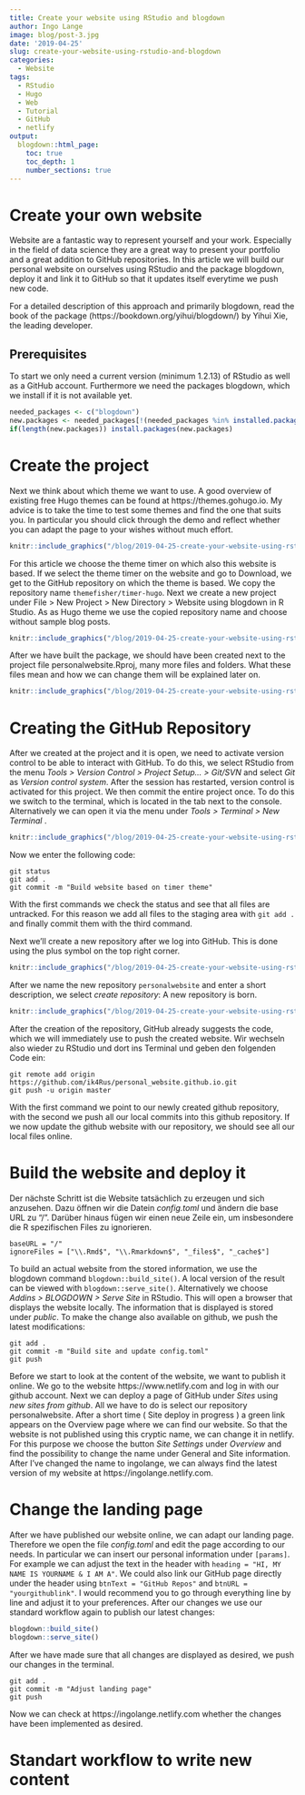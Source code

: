 ```yaml
---
title: Create your website using RStudio and blogdown
author: Ingo Lange
image: blog/post-3.jpg
date: '2019-04-25'
slug: create-your-website-using-rstudio-and-blogdown
categories:
  - Website
tags:
  - RStudio
  - Hugo
  - Web
  - Tutorial
  - GitHub
  - netlify
output:
  blogdown::html_page:
    toc: true
    toc_depth: 1
    number_sections: true
---
```



# Create your own website 

Website are a fantastic way to represent yourself and your work. Especially in the field of data science they are a great way to present your portfolio and a great addition to GitHub repositories. In this article we will build our personal website on ourselves using RStudio and the package blogdown, deploy it and link it to GitHub so that it updates itself everytime we push new code.

For a detailed description of this approach and primarily blogdown, read the book of the package (https://bookdown.org/yihui/blogdown/) by Yihui Xie, the leading developer.

## Prerequisites
To start we only need a current version (minimum 1.2.13) of RStudio as well as a GitHub account. Furthermore we need the packages blogdown, which we install if it is not available yet.

```r
needed_packages <- c("blogdown")
new.packages <- needed_packages[!(needed_packages %in% installed.packages()[,"Package"])]
if(length(new.packages)) install.packages(new.packages)
```

# Create the project 
Next we think about which theme we want to use. A good overview of existing free Hugo themes can be found at https://themes.gohugo.io. My advice is to take the time to test some themes and find the one that suits you. In particular you should click through the demo and reflect whether you can adapt the page to your wishes without much effort. 

```r
knitr::include_graphics("/blog/2019-04-25-create-your-website-using-rstudio-and-blogdown_files/hugo_website.png")
```

For this article we choose the theme timer on which also this website is based. If we select the theme timer on the website and go to Download, we get to the GitHub repository on which the theme is based. We copy the repository name `themefisher/timer-hugo`. Next we create a new project under File > New Project > New Directory > Website using blogdown in R Studio. As as Hugo theme we use the copied repository name and choose without sample blog posts. 

```r
knitr::include_graphics("/blog/2019-04-25-create-your-website-using-rstudio-and-blogdown_files/new_project.png")
```

After we have built the package, we should have been created next to the project file personalwebsite.Rproj, many more files and folders. What these files mean and how we can change them will be explained later on. 

```r
knitr::include_graphics("/blog/2019-04-25-create-your-website-using-rstudio-and-blogdown_files/file_structure.png")
```


# Creating the GitHub Repository 
After we created at the project and it is open, we need to activate version control to be able to interact with GitHub. To do this, we select RStudio from the menu *Tools > Version Control > Project Setup... > Git/SVN* and select *Git* as *Version control system*. After the session has restarted, version control is activated for this project. We then commit the entire project once. To do this we switch to the terminal, which is located in the tab next to the console. Alternatively we can open it via the menu under *Tools > Terminal > New Terminal *. 

```r
knitr::include_graphics("/blog/2019-04-25-create-your-website-using-rstudio-and-blogdown_files/terminal.png")
```

Now we enter the following code: 

```
git status
git add .
git commit -m "Build website based on timer theme"
```

With the first commands we check the status and see that all files are untracked. For this reason we add all files to the staging area with `git add .` and finally commit them with the third command. 

Next we'll create a new repository after we log into GitHub. This is done using the plus symbol on the top right corner. 

```r
knitr::include_graphics("/blog/2019-04-25-create-your-website-using-rstudio-and-blogdown_files/new_repo_plus.png")
```

After we name the new repository `personalwebsite` and enter a short description, we select *create repository*: A new repository is born.

```r
knitr::include_graphics("/blog/2019-04-25-create-your-website-using-rstudio-and-blogdown_files/naming_new_repo.png")
```

After the creation of the repository, GitHub already suggests the code, which we will immediately use to push the created website. Wir wechseln also wieder zu RStudio und dort ins Terminal und geben den folgenden Code ein:

```
git remote add origin https://github.com/ik4Rus/personal_website.github.io.git
git push -u origin master
```

With the first command we point to our newly created github repository, with the second we push all our local commits into this github repository. If we now update the github website with our repository, we should see all our local files online. 


# Build the website and deploy it
Der nächste Schritt ist die Website tatsächlich zu erzeugen und sich anzusehen. Dazu öffnen wir die Datein *config.toml* und ändern die base URL zu "/". Darüber hinaus fügen wir einen neue Zeile ein, um insbesondere die R spezifischen Files zu ignorieren.

```
baseURL = "/"
ignoreFiles = ["\\.Rmd$", "\\.Rmarkdown$", "_files$", "_cache$"]
```
To build an actual website from the stored information, we use the blogdown command `blogdown::build_site()`. A local version of the result can be viewed with `blogdown::serve_site()`. Alternatively we choose *Addins > BLOGDOWN > Serve Site* in RStudio. This will open a browser that displays the website locally. The information that is displayed is stored under *public*. To make the change also available on github, we push the latest modifications:

```
git add . 
git commit -m "Build site and update config.toml"
git push
```

Before we start to look at the content of the website, we want to publish it online. We go to the website https://www.netlify.com and log in with our github account. Next we can deploy a page of GitHub under *Sites* using *new sites from github*. All we have to do is select our repository personalwebsite. After a short time ( Site deploy in progress ) a green link appears on the Overview page where we can find our website. So that the website is not published using this cryptic name, we can change it in netlify. For this purpose we choose the button *Site Settings* under *Overview* and find the possibility to change the name under General and Site information. After I've changed the name to ingolange, we can always find the latest version of my website at https://ingolange.netlify.com.


# Change the landing page
After we have published our website online, we can adapt our landing page. Therefore we open the file *config.toml* and edit the page according to our needs. In particular we can insert our personal information under `[params]`. For example we can adjust the text in the header with `heading = "HI, MY NAME IS YOURNAME & I AM A"`. We could also link our GitHub page directly under the header using `btnText = "GitHub Repos"` and `btnURL = "yourgithublink"`. I would recommend you to go through everything line by line and adjust it to your preferences. After our changes we use our standard workflow again to publish our latest changes: 

```r
blogdown::build_site()
blogdown::serve_site()
```

After we have made sure that all changes are displayed as desired, we push our changes in the terminal. 

```
git add . 
git commit -m "Adjust landing page"
git push
```

Now we can check at https://ingolange.netlify.com whether the changes have been implemented as desired.

# Standart workflow to write new content 

